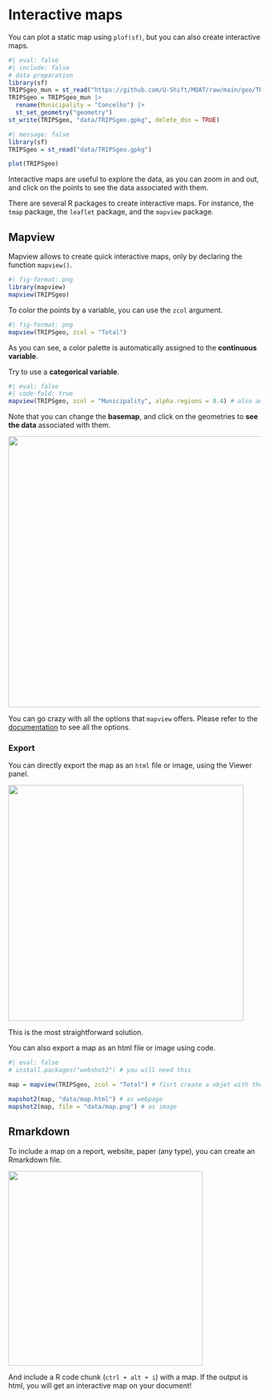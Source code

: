 # Interactive maps

You can plot a static map using `plof(sf)`, but you can also create interactive maps.

```r
#| eval: false
#| include: false
# data preparation
library(sf)
TRIPSgeo_mun = st_read("https://github.com/U-Shift/MQAT/raw/main/geo/TRIPSgeo_mun.gpkg")
TRIPSgeo = TRIPSgeo_mun |> 
  rename(Municipality = "Concelho") |> 
  st_set_geometry("geometry")
st_write(TRIPSgeo, "data/TRIPSgeo.gpkg", delete_dsn = TRUE)
```

```r
#| message: false
library(sf)
TRIPSgeo = st_read("data/TRIPSgeo.gpkg")

plot(TRIPSgeo)
```

Interactive maps are useful to explore the data, as you can zoom in and out, and click on the points to see the data associated with them.

There are several R packages to create interactive maps.
For instance, the `tmap` package, the `leaflet` package, and the `mapview` package.

## Mapview

Mapview allows to create quick interactive maps, only by declaring the function `mapview()`.

```r
#| fig-format: png
library(mapview)
mapview(TRIPSgeo)
```

To color the points by a variable, you can use the `zcol` argument.

```r
#| fig-format: png
mapview(TRIPSgeo, zcol = "Total")
```

As you can see, a color palette is automatically assigned to the **continuous variable**.

Try to use a **categorical variable**.

```r
#| eval: false
#| code-fold: true
mapview(TRIPSgeo, zcol = "Municipality", alpha.regions = 0.4) # also add transparency)
```

::: callout-note
Note that you can change the **basemap**, and click on the geometries to **see the data** associated with them.
:::

![](images/clipboard-3307189144.png){width="540"}

You can go crazy with all the options that `mapview` offers.
Please refer to the [documentation](https://r-spatial.github.io/mapview/articles/mapview_02-advanced.html) to see all the options.

### Export

You can directly export the map as an `html` file or image, using the Viewer panel.

![](images/clipboard-3542861620.png){width="470"}

::: {.callout-warning appearance="minimal" icon="false"}
This is the most straightforward solution.
:::

You can also export a map as an html file or image using code.

```r
#| eval: false
# install.packages("webshot2") # you will need this

map = mapview(TRIPSgeo, zcol = "Total") # fisrt create a objet with the desired map

mapshot2(map, "data/map.html") # as webpage
mapshot2(map, file = "data/map.png") # as image
```

## Rmarkdown

To include a map on a report, website, paper (any type), you can create an Rmarkdown file.

![](images/clipboard-1842640045.png){width="388"}

And include a R code chunk (`ctrl + alt + i`) with a map.
If the output is html, you will get an interactive map on your document!
